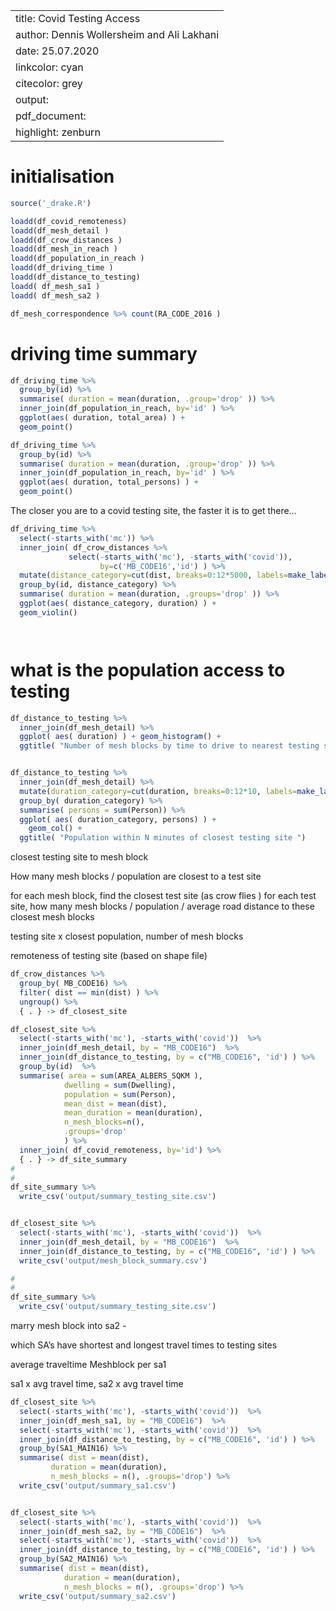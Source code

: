 
---
title:           Covid Testing Access
author:          Dennis Wollersheim  and Ali Lakhani
date:            25.07.2020
linkcolor:       cyan
citecolor:       grey
output:
  pdf_document:
    highlight:   zenburn
---

\tableofcontents


# initialisation
```r

source('_drake.R')

loadd(df_covid_remoteness)
loadd(df_mesh_detail )
loadd(df_crow_distances )
loadd(df_mesh_in_reach )
loadd(df_population_in_reach )
loadd(df_driving_time )
loadd(df_distance_to_testing)
loadd( df_mesh_sa1 )
loadd( df_mesh_sa2 )

df_mesh_correspondence %>% count(RA_CODE_2016 )

```


# driving time summary

```r

df_driving_time %>%
  group_by(id) %>%
  summarise( duration = mean(duration, .group='drop' )) %>%
  inner_join(df_population_in_reach, by='id' ) %>%
  ggplot(aes( duration, total_area) ) +
  geom_point()

df_driving_time %>%
  group_by(id) %>%
  summarise( duration = mean(duration, .group='drop' )) %>%
  inner_join(df_population_in_reach, by='id' ) %>%
  ggplot(aes( duration, total_persons) ) +
  geom_point()


```

The closer you are to a covid testing site, the faster it is to get there...

```r


df_driving_time %>%
  select(-starts_with('mc')) %>%
  inner_join( df_crow_distances %>%
             select(-starts_with('mc'), -starts_with('covid')),
                    by=c('MB_CODE16','id') ) %>%
  mutate(distance_category=cut(dist, breaks=0:12*5000, labels=make_labels(max_dist=60, divisor=5, descriptor='km'))) %>%
  group_by(id, distance_category) %>%
  summarise( duration = mean(duration, .groups='drop' )) %>%
  ggplot(aes( distance_category, duration) ) +
  geom_violin()




```


# what is the population access to testing


```r


df_distance_to_testing %>%
  inner_join(df_mesh_detail) %>%
  ggplot( aes( duration) ) + geom_histogram() +
  ggtitle( "Number of mesh blocks by time to drive to nearest testing site")


df_distance_to_testing %>%
  inner_join(df_mesh_detail) %>%
  mutate(duration_category=cut(duration, breaks=0:12*10, labels=make_labels(max_dist=120, divisor=10, descriptor='min'))) %>%
  group_by( duration_category) %>%
  summarise( persons = sum(Person)) %>%
  ggplot( aes( duration_category, persons) ) + 
    geom_col() +
  ggtitle( "Population within N minutes of closest testing site ")


```

closest testing site to mesh block

How many mesh blocks / population are closest to a test site

for each mesh block, find the closest test site (as crow flies )
for each test site, how many mesh blocks / population / average road distance  to these closest mesh blocks

testing site x closest population, number of mesh blocks

remoteness of testing site (based on shape file)

```r

df_crow_distances %>%
  group_by( MB_CODE16) %>%
  filter( dist == min(dist) ) %>% 
  ungroup() %>%
  { . } -> df_closest_site

df_closest_site %>%
  select(-starts_with('mc'), -starts_with('covid'))  %>%
  inner_join(df_mesh_detail, by = "MB_CODE16")  %>%
  inner_join(df_distance_to_testing, by = c("MB_CODE16", 'id') ) %>%
  group_by(id)  %>%
  summarise( area = sum(AREA_ALBERS_SQKM ),
            dwelling = sum(Dwelling), 
            population = sum(Person),
            mean_dist = mean(dist), 
            mean_duration = mean(duration),
            n_mesh_blocks=n(),
            .groups='drop'
            ) %>%
  inner_join( df_covid_remoteness, by='id') %>% 
  { . } -> df_site_summary
#
#
df_site_summary %>%
  write_csv('output/summary_testing_site.csv')


df_closest_site %>%
  select(-starts_with('mc'), -starts_with('covid'))  %>%
  inner_join(df_mesh_detail, by = "MB_CODE16")  %>%
  inner_join(df_distance_to_testing, by = c("MB_CODE16", 'id') ) %>%
  write_csv('output/mesh_block_summary.csv')

#
#
df_site_summary %>%
  write_csv('output/summary_testing_site.csv')

```



marry mesh block into sa2 -


which SA's have shortest and longest travel times to testing sites

average traveltime Meshblock per sa1


sa1 x avg travel time, sa2 x avg travel time


```r

df_closest_site %>%
  select(-starts_with('mc'), -starts_with('covid'))  %>%
  inner_join(df_mesh_sa1, by = "MB_CODE16")  %>%
  select(-starts_with('mc'), -starts_with('covid'))  %>%
  inner_join(df_distance_to_testing, by = c("MB_CODE16", 'id') ) %>%
  group_by(SA1_MAIN16) %>%
  summarise( dist = mean(dist), 
         duration = mean(duration), 
         n_mesh_blocks = n(), .groups='drop') %>% 
  write_csv('output/summary_sa1.csv')


df_closest_site %>%
  select(-starts_with('mc'), -starts_with('covid'))  %>%
  inner_join(df_mesh_sa2, by = "MB_CODE16")  %>%
  select(-starts_with('mc'), -starts_with('covid'))  %>%
  inner_join(df_distance_to_testing, by = c("MB_CODE16", 'id') ) %>%
  group_by(SA2_MAIN16) %>%
  summarise( dist = mean(dist), 
            duration = mean(duration), 
            n_mesh_blocks = n(), .groups='drop') %>% 
  write_csv('output/summary_sa2.csv')


```


